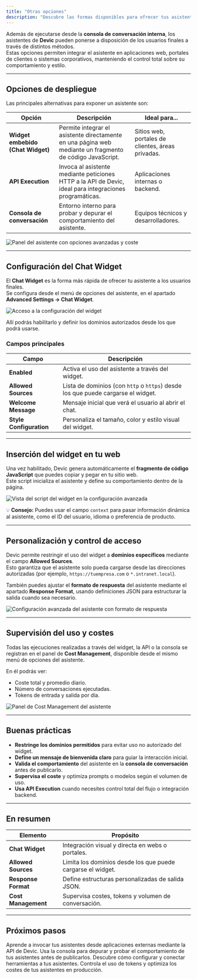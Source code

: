 ```yaml
---
title: "Otras opciones"
description: "Descubre las formas disponibles para ofrecer tus asistentes de Devic a usuarios finales: widgets web, integraciones externas y control avanzado de configuración."
---
```


Además de ejecutarse desde la **consola de conversación interna**, los asistentes de **Devic** pueden ponerse a disposición de los usuarios finales a través de distintos métodos.  
Estas opciones permiten integrar el asistente en aplicaciones web, portales de clientes o sistemas corporativos, manteniendo el control total sobre su comportamiento y estilo.

---

## Opciones de despliegue

Las principales alternativas para exponer un asistente son:

| Opción | Descripción | Ideal para... |
|--------|--------------|---------------|
| **Widget embebido (Chat Widget)** | Permite integrar el asistente directamente en una página web mediante un fragmento de código JavaScript. | Sitios web, portales de clientes, áreas privadas. |
| **API Execution** | Invoca al asistente mediante peticiones HTTP a la API de Devic, ideal para integraciones programáticas. | Aplicaciones internas o backend. |
| **Consola de conversación** | Entorno interno para probar y depurar el comportamiento del asistente. | Equipos técnicos y desarrolladores. |

![Panel del asistente con opciones avanzadas y coste](057d3aa2-5ab0-4bde-a54e-8b74924b318b.png)

---

## Configuración del Chat Widget

El **Chat Widget** es la forma más rápida de ofrecer tu asistente a los usuarios finales.  
Se configura desde el menú de opciones del asistente, en el apartado **Advanced Settings → Chat Widget**.

![Acceso a la configuración del widget](e7e3ac53-0aa7-4c7a-b22b-44c73c29c93d.png)

Allí podrás habilitarlo y definir los dominios autorizados desde los que podrá usarse.

### Campos principales

| Campo | Descripción |
|--------|-------------|
| **Enabled** | Activa el uso del asistente a través del widget. |
| **Allowed Sources** | Lista de dominios (con `http` o `https`) desde los que puede cargarse el widget. |
| **Welcome Message** | Mensaje inicial que verá el usuario al abrir el chat. |
| **Style Configuration** | Personaliza el tamaño, color y estilo visual del widget. |

---

## Inserción del widget en tu web

Una vez habilitado, Devic genera automáticamente el **fragmento de código JavaScript** que puedes copiar y pegar en tu sitio web.  
Este script inicializa el asistente y define su comportamiento dentro de la página.

<script type="module" src="https://widget.suntropy.ai"></script>
<script type="module">
  var d = document;
  var config = {
    containerId: "suntropyai-chat-widget",
    assistantId: "68d8e28195e45739d8ca41",
    context: {}, // Opcional: información que quieras pasar al asistente
    options: { defaultSize: "small" } // Tamaño inicial del widget
  };
  var container = d.createElement("div");
  container.id = config.containerId;
  d.body.appendChild(container);
  window.initChatWidget(config);
</script>

![Vista del script del widget en la configuración avanzada](73613b99-cf5d-4409-abce-1ae47a4bb4db.png)

💡 **Consejo:** Puedes usar el campo `context` para pasar información dinámica al asistente, como el ID del usuario, idioma o preferencia de producto.

---

## Personalización y control de acceso

Devic permite restringir el uso del widget a **dominios específicos** mediante el campo **Allowed Sources**.  
Esto garantiza que el asistente solo pueda cargarse desde las direcciones autorizadas (por ejemplo, `https://tuempresa.com` o `*.intranet.local`).

También puedes ajustar el **formato de respuesta** del asistente mediante el apartado **Response Format**, usando definiciones JSON para estructurar la salida cuando sea necesario.

![Configuración avanzada del asistente con formato de respuesta](b13754e1-26f2-4a40-9864-37d8ad50bf4c.png)

---

## Supervisión del uso y costes

Todas las ejecuciones realizadas a través del widget, la API o la consola se registran en el panel de **Cost Management**, disponible desde el mismo menú de opciones del asistente.

En él podrás ver:
- Coste total y promedio diario.  
- Número de conversaciones ejecutadas.  
- Tokens de entrada y salida por día.  

![Panel de Cost Management del asistente](057d3aa2-5ab0-4bde-a54e-8b74924b318b.png)

---

## Buenas prácticas

- **Restringe los dominios permitidos** para evitar uso no autorizado del widget.  
- **Define un mensaje de bienvenida claro** para guiar la interacción inicial.  
- **Valida el comportamiento** del asistente en la **consola de conversación** antes de publicarlo.  
- **Supervisa el coste** y optimiza prompts o modelos según el volumen de uso.  
- **Usa API Execution** cuando necesites control total del flujo o integración backend.

---

## En resumen

| Elemento | Propósito |
|-----------|------------|
| **Chat Widget** | Integración visual y directa en webs o portales. |
| **Allowed Sources** | Limita los dominios desde los que puede cargarse el widget. |
| **Response Format** | Define estructuras personalizadas de salida JSON. |
| **Cost Management** | Supervisa costes, tokens y volumen de conversación. |

---

## Próximos pasos

<CardGroup cols={2}>
  <Card title="API Execution" icon="code" href="./api-execution">
    Aprende a invocar tus asistentes desde aplicaciones externas mediante la API de Devic.
  </Card>
  <Card title="Conversation Console" icon="terminal" href="./conversation-console">
    Usa la consola para depurar y probar el comportamiento de tus asistentes antes de publicarlos.
  </Card>
  <Card title="Tools" icon="wrench" href="./tools">
    Descubre cómo configurar y conectar herramientas a tus asistentes.
  </Card>
  <Card title="Cost Management" icon="coins" href="./costes">
    Controla el uso de tokens y optimiza los costes de tus asistentes en producción.
  </Card>
</CardGroup>
